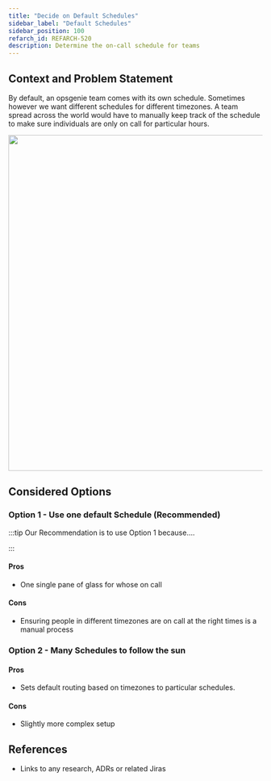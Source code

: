 ```yaml
---
title: "Decide on Default Schedules"
sidebar_label: "Default Schedules"
sidebar_position: 100
refarch_id: REFARCH-520
description: Determine the on-call schedule for teams
---
```


## Context and Problem Statement

By default, an opsgenie team comes with its own schedule. Sometimes however we want different schedules for different timezones. A team spread across the world would have to manually keep track of the schedule to make sure individuals are only on call for particular hours.

<img src="/assets/refarch/image-20220304-204031.png" height="666" width="1209" /><br/>

## Considered Options

### Option 1  - Use one default Schedule (Recommended)

:::tip
Our Recommendation is to use Option 1 because....

:::

#### Pros

- One single pane of glass for whose on call

#### Cons

- Ensuring people in different timezones are on call at the right times is a manual process

### Option 2 - Many Schedules to follow the sun

#### Pros

- Sets default routing based on timezones to particular schedules.

#### Cons

- Slightly more complex setup

## References

- Links to any research, ADRs or related Jiras


